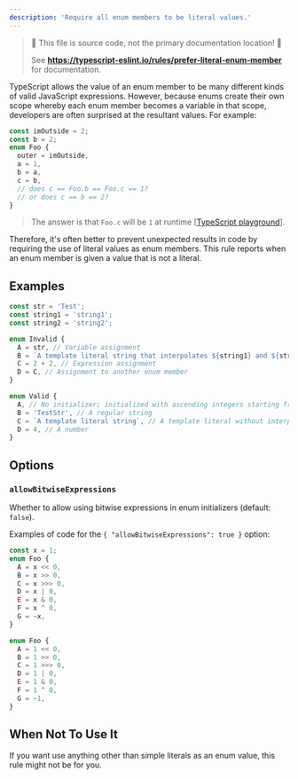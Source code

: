 ```yaml
---
description: 'Require all enum members to be literal values.'
---
```



> 🛑 This file is source code, not the primary documentation location! 🛑
>
> See **https://typescript-eslint.io/rules/prefer-literal-enum-member** for documentation.

TypeScript allows the value of an enum member to be many different kinds of valid JavaScript expressions.
However, because enums create their own scope whereby each enum member becomes a variable in that scope, developers are often surprised at the resultant values.
For example:

```ts
const imOutside = 2;
const b = 2;
enum Foo {
  outer = imOutside,
  a = 1,
  b = a,
  c = b,
  // does c == Foo.b == Foo.c == 1?
  // or does c == b == 2?
}
```

> The answer is that `Foo.c` will be `1` at runtime [[TypeScript playground](https://www.typescriptlang.org/play/#src=const%20imOutside%20%3D%202%3B%0D%0Aconst%20b%20%3D%202%3B%0D%0Aenum%20Foo%20%7B%0D%0A%20%20%20%20outer%20%3D%20imOutside%2C%0D%0A%20%20%20%20a%20%3D%201%2C%0D%0A%20%20%20%20b%20%3D%20a%2C%0D%0A%20%20%20%20c%20%3D%20b%2C%0D%0A%20%20%20%20%2F%2F%20does%20c%20%3D%3D%20Foo.b%20%3D%3D%20Foo.c%20%3D%3D%201%3F%0D%0A%20%20%20%20%2F%2F%20or%20does%20c%20%3D%3D%20b%20%3D%3D%202%3F%0D%0A%7D)].

Therefore, it's often better to prevent unexpected results in code by requiring the use of literal values as enum members.
This rule reports when an enum member is given a value that is not a literal.

## Examples

<Tabs>
<TabItem value="❌ Incorrect">

```ts
const str = 'Test';
const string1 = 'string1';
const string2 = 'string2';

enum Invalid {
  A = str, // Variable assignment
  B = `A template literal string that interpolates ${string1} and ${string2}`, // Template literal with interpolation
  C = 2 + 2, // Expression assignment
  D = C, // Assignment to another enum member
}
```

</TabItem>
<TabItem value="✅ Correct">

```ts
enum Valid {
  A, // No initializer; initialized with ascending integers starting from 0
  B = 'TestStr', // A regular string
  C = `A template literal string`, // A template literal without interpolation
  D = 4, // A number
}
```

</TabItem>
</Tabs>

## Options

### `allowBitwiseExpressions`

Whether to allow using bitwise expressions in enum initializers (default: `false`).

Examples of code for the `{ "allowBitwiseExpressions": true }` option:

<Tabs>
<TabItem value="❌ Incorrect">

```ts option='{ "allowBitwiseExpressions": true }'
const x = 1;
enum Foo {
  A = x << 0,
  B = x >> 0,
  C = x >>> 0,
  D = x | 0,
  E = x & 0,
  F = x ^ 0,
  G = ~x,
}
```

</TabItem>
<TabItem value="✅ Correct">

```ts option='{ "allowBitwiseExpressions": true }'
enum Foo {
  A = 1 << 0,
  B = 1 >> 0,
  C = 1 >>> 0,
  D = 1 | 0,
  E = 1 & 0,
  F = 1 ^ 0,
  G = ~1,
}
```

</TabItem>
</Tabs>

## When Not To Use It

If you want use anything other than simple literals as an enum value, this rule might not be for you.
